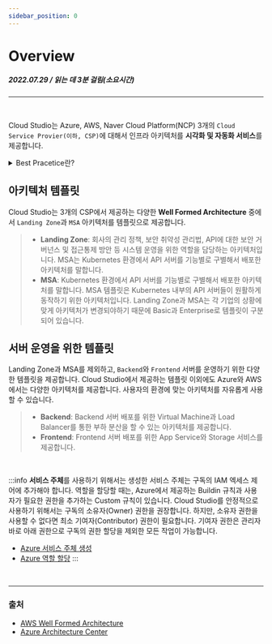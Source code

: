 ```yaml
---
sidebar_position: 0
---
```


# Overview
##### 2022.07.29 / 읽는 데 3분 걸림(소요시간)

*****
<br/>

Cloud Studio는 Azure, AWS, Naver Cloud Platform(NCP) 3개의 ```Cloud Service Provier(이하, CSP)```에 대해서 인프라 아키텍처를 **시각화 및 자동화 서비스**를 제공합니다.

<details>
<summary>Best Pracetice란?</summary>
    <h5>CSP에서 제공하는 Well Formed Architecture를 말합니다.</h5>
</details>

## 아키텍처 템플릿

Cloud Studio는 3개의 CSP에서 제공하는 다양한 **Well Formed Architecture** 중에서 ```Landing Zone```과 ```MSA``` 아키텍처를 템플릿으로 제공합니다.

> - **Landing Zone**: 회사의 관리 정책, 보안 취약성 관리법, API에 대한 보안 거버넌스 및 접근통제 방안 등 시스템 운영을 위한 역할을 담당하는 아키텍처입니다.
MSA는 Kubernetes 환경에서 API 서버를 기능별로 구별해서 배포한 아키텍처를 말합니다.
> - **MSA**: Kubernetes 환경에서 API 서버를 기능별로 구별해서 배포한 아키텍처를 말합니다. MSA 템플릿은 Kubernetes 내부의 API 서버들이  원활하게 동작하기 위한 아키텍처입니다.
Landing Zone과 MSA는 각 기업의 상황에 맞게 아키텍처가 변경되야하기 때문에 Basic과 Enterprise로 템플릿이 구분되어 있습니다.

## 서버 운영을 위한 템플릿

Landing Zone과 MSA를 제외하고, ```Backend```와 ```Frontend``` 서버를 운영하기 위한 다양한 템플릿을 제공합니다.
Cloud Studio에서 제공하는 템플릿 이외에도 Azure와 AWS에서는 다양한 아키텍처를 제공합니다.
사용자의 환경에 맞는 아키텍처를 자유롭게 사용할 수 있습니다.

> - **Backend**: Backend 서버 배포를 위한 Virtual Machine과 Load Balancer를 통한 부하 분산을 할 수 있는 아키텍처를 제공합니다.
> - **Frontend**: Frontend 서버 배포를 위한 App Service와 Storage 서비스를 제공합니다.

<br/>

:::info
**서비스 주체**를 사용하기 위해서는 생성한 서비스 주체는 구독의 IAM 엑세스 제어에 추가해야 합니다. 
역할을 할당할 때는, Azure에서 제공하는 Buildin 규칙과 사용자가 필요한 권한을 추가하는 Custom 규칙이 있습니다.
Cloud Studio를 안정적으로 사용하기 위해서는 구독의 소유자(Owner) 권한을 권장합니다. 하지만, 소유자 권한을 사용할 수 없다면
최소 기여자(Contributor) 권한이 필요합니다. 기여자 권한은 관리자 바로 아래 권한으로 구독의 권한 할당을 제외한 모든 작업이 가능합니다.<br/>
- [Azure 서비스 주체 생성](https://docs.microsoft.com/ko-kr/azure/active-directory/develop/howto-create-service-principal-portal)<br/>
- [Azure 역할 할당](https://docs.microsoft.com/ko-kr/azure/role-based-access-control/role-assignments-cli)
:::
<br/>

*****
### 출처
- [AWS Well Formed Architecture](https://aws.amazon.com/ko/architecture/well-architected/?wa-lens-whitepapers.sort-by=item.additionalFields.sortDate&wa-lens-whitepapers.sort-order=desc)
- [Azure Architecture Center](https://docs.microsoft.com/ko-kr/azure/architecture/)